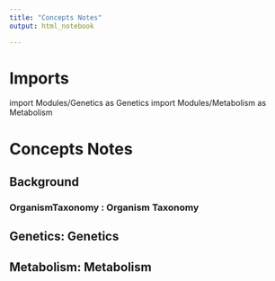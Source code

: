 ```yaml
---
title: "Concepts Notes"
output: html_notebook

---
```

 
# Imports
import Modules/Genetics as Genetics
import Modules/Metabolism as Metabolism


# Concepts Notes

## Background

### __OrganismTaxonomy : Organism Taxonomy__

## __Genetics: Genetics__

## __Metabolism: Metabolism__

